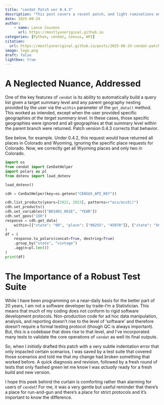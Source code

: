 ```yaml
---
title: "cendat Patch ver 0.4.3"
description: "This post covers a recent patch, and light ruminations on the importance of testing."
date: 2025-08-24
author:
    - name: Lance Couzens
      url: https://mostlyunoriginal.github.io  
categories: [Python, cendat, Census, API]
citation: 
  url: https://mostlyunoriginal.github.io/posts/2025-08-24-cendat-patch/
image: logo.png
draft: false
lightbox: true
---
```


# A Neglected Nuance, Addressed

One of the key features of `cendat` is its ability to automatically build a query list given a target summary level and any parent geography nesting provided by the user via the `within` parameter of the `get_data()` method. This worked as intended, except when the user provided specific geographies *at the target summary level*. In these cases, those specific geographies were ignored and all geographies at that summary level within the parent branch were returned. Patch version 0.4.3 corrects that behavior.

See below, for example. Under 0.4.2, this request would have returned all places in Colorado and Wyoming, ignoring the specific place requests for Colorado. Now, we correctly get all Wyoming places and only two in Colorado.

```python
import os
from cendat import CenDatHelper
import polars as pl
from dotenv import load_dotenv

load_dotenv()

cdh = CenDatHelper(key=os.getenv("CENSUS_API_KEY"))

cdh.list_products(years=[2022, 2023], patterns=r"acs/acs5\)")
cdh.set_products()
cdh.set_variables(["B01001_001E", "YEAR"])
cdh.set_geos("160")
response = cdh.get_data(
    within=[{"state": "08", "place": ["06255", "45970"]}, {"state": "56"}]
)
df = (
    response.to_polars(concat=True, destring=True)
    .group_by("state", "vintage")
    .agg(n=pl.len())
)
print(df)
```

# The Importance of a Robust Test Suite

While I have been programming on a near-daily basis for the better part of 20 years, I am not a software developer by trade--I'm a Statistician. This means that much of my coding does not conform to rigid software development protocols. Non-production code for ad hoc data manipulation, analysis, and reporting doesn't rise to the level of 'software' and therefore doesn't require a formal testing protocol (though QC is always important). But, *this is* a codebase that does rise to that level, and I've incorporated many tests to validate the core operations of `cendat` as well its final outputs.

So, when I *initially* drafted this patch with a very subtle indentation error that only impacted certain scenarios, I was saved by a test suite that covered those scenarios and told me that my change had broken something that worked before. A quick diagnosis and revision, followed by a fresh round of tests that only flashed green let me know I was *actually* ready for a fresh build and new version.

I hope this peek behind the curtain is comforting rather than alarming for users of `cendat`! For me, it was a very gentle but useful reminder that there's a place for run-and-gun and there's a place for strict protocols and it's important to know the difference.